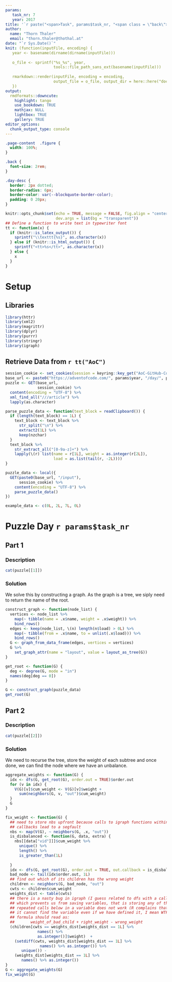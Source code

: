 ```yaml
---
params:
   task_nr: 7
   year: 2017
title: '`r paste("<span>Task", params$task_nr, "<span class = \"back\"><a href = \"index.html\">", fontawesome::fa("home"), "</a></span></span>")`'
author: 
  name: "Thorn Thaler"
  email: "thorn.thaler@thothal.at"
date: "`r Sys.Date()`"
knit: (function(inputFile, encoding) {
   year <- basename(dirname(dirname(inputFile)))
   
   o_file <- sprintf("%s_%s", year, 
                     tools::file_path_sans_ext(basename(inputFile)))
                     
   rmarkdown::render(inputFile, encoding = encoding, 
                     output_file = o_file, output_dir = here::here("docs"))
   })
output: 
  rmdformats::downcute:
    highlight: tango
    use_bookdown: TRUE
    mathjax: NULL
    lightbox: TRUE
    gallery: TRUE
editor_options: 
  chunk_output_type: console
---
```


```css
.page-content  .figure {
  width: 100%;
}

.back {
  font-size: 2rem;
}

.day-desc {
  border: 2px dotted;
  border-radius: 6px;
  border-color: var(--blockquote-border-color);
  padding: 0 20px;
}
```


```r
knitr::opts_chunk$set(echo = TRUE, message = FALSE, fig.align = "center",
                      dev.args = list(bg = "transparent"))
## Define a function to write text in typewriter font
tt <- function(x) {
  if (knitr::is_latex_output()) {
    sprintf("\\texttt{%s}", as.character(x))
  } else if (knitr::is_html_output()) {
    sprintf("<tt>%s</tt>", as.character(x))
  } else {
    x
  }
}

```

# Setup

## Libraries

```r
library(httr)
library(xml2)
library(magrittr)
library(dplyr)
library(purrr)
library(stringr)
library(igraph)
```

## Retrieve Data from `r tt("AoC")`


```r
session_cookie <- set_cookies(session = keyring::key_get("AoC-GitHub-Cookie"))
base_url <- paste0("https://adventofcode.com/", params$year, "/day/", params$task_nr)
puzzle <- GET(base_url,
              session_cookie) %>% 
  content(encoding = "UTF-8") %>% 
  xml_find_all("///article") %>% 
  lapply(as.character)

parse_puzzle_data <- function(text_block = readClipboard()) {
  if (length(text_block) == 1L) {
    text_block <- text_block %>% 
      str_split("\n") %>% 
      extract2(1L) %>% 
      keep(nzchar)
  }
  text_block %>% 
    str_extract_all("[0-9a-z]+") %>% 
    lapply(\(r) list(name = r[1L], weight = as.integer(r[2L]),
                     load = as.list(tail(r, -2L))))
}

puzzle_data <- local({
  GET(paste0(base_url, "/input"),
      session_cookie) %>% 
    content(encoding = "UTF-8") %>% 
    parse_puzzle_data()
})
```

```r
example_data <- c(0L, 2L, 7L, 0L)
```

# Puzzle Day `r params$task_nr`

## Part 1

### Description

```r
cat(puzzle[[1]])
```

### Solution

We solve this by constructing a graph. As the graph is a tree, we siply need to return
the name of the root.


```r
construct_graph <- function(node_list) {
  vertices <- node_list %>% 
    map(~ tibble(name = .x$name, weight = .x$weight)) %>% 
    bind_rows()
  edges <- keep(node_list, \(n) length(n$load) > 0L) %>% 
    map(~ tibble(from = .x$name, to = unlist(.x$load))) %>% 
    bind_rows()
  G <- graph_from_data_frame(edges, vertices = vertices)
  G %>% 
    set_graph_attr(name = "layout", value = layout_as_tree(G))
}

get_root <- function(G) {
  deg <- degree(G, mode = "in")
  names(deg[deg == 0])
}

G <- construct_graph(puzzle_data)
get_root(G)
```

## Part 2

### Description

```r
cat(puzzle[[2]])
```

### Solution

We need to recurse the tree, store the weight of each subtree and once done, we can find 
the node where we have an unbalance.

```r
aggregate_weights <- function(G) {
  idx <- dfs(G, get_root(G), order.out = TRUE)$order.out
  for (v in idx) {
    V(G)[v]$cum_weight <- V(G)[v]$weight + 
      sum(neighbors(G, v, "out")$cum_weight)
  }
  G
}

fix_weight <- function(G) {
  ## need to store nbs upfront because calls to igraph functions within 
  ## callbacks lead to a segfault
  nbs <- map(V(G), ~ neighbors(G, .x, "out"))
  is_disbalanced <- function(G, data, extra) {
    nbs[[data["vid"]]]$cum_weight %>% 
      unique() %>% 
      length() %>% 
      is_greater_than(1L)
    
  }
  idx <- dfs(G, get_root(G), order.out = TRUE, out.callback = is_disbalanced) 
  bad_node <- tail(idx$order.out, 1L)
  ## find out which of its children has the wrong weight
  children <- neighbors(G, bad_node, "out")
  cwts <- children$cum_weight
  weights_dist <- table(cwts)
  ## there is a nasty bug in igraph (I guess related to dfs with a callback)
  ## which prevents us from saving variables, that is storing any of the
  ## repeated calls below in a variable does not work (R complains that
  ## it cannot find the variable even if we have defined it, I mean WTF??!?)
  ## formula should read as:
  ##       weight_of_bad_child + right_weight - wrong_weight
  (children[cwts == weights_dist[weights_dist == 1L] %>% 
              names() %>% 
              as.integer()]$weight)  + 
    (setdiff(cwts, weights_dist[weights_dist == 1L] %>% 
               names() %>% as.integer()) %>% 
       unique()) - 
    (weights_dist[weights_dist == 1L] %>% 
       names() %>% as.integer())
}
G <- aggregate_weights(G)
fix_weight(G)
```
